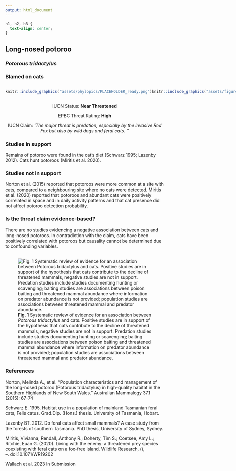 ```yaml
---
output: html_document
---
```

```css
h1, h2, h3 {
  text-align: center;
}
```

## **Long-nosed potoroo**
### *Potorous tridactylus*
### Blamed on cats

:::: {style="display: flex;"}

::: {}
  ```r
  knitr::include_graphics("assets/phylopics/PLACEHOLDER_ready.png")
  ```
:::

::: {}

:::

::: {}
  ```r
  knitr::include_graphics("assets/figures/Map_Cat_Potorous tridactylus.png")
  ```
:::

::::
<center>
IUCN Status: **Near Threatened**

EPBC Threat Rating: **High**

IUCN Claim: *'The major threat is predation, especially by the invasive Red Fox but also by wild dogs and feral cats. ''*

</center>

### Studies in support

Remains of potoroo were found in the cat’s diet (Schwarz 1995; Lazenby 2012). Cats hunt potoroos (Miritis et al. 2020).

### Studies not in support

Norton et al. (2015) reported that potoroos were more common at a site with cats, compared to a neighbouring site where no cats were detected. Miritis et al. (2020) reported that potoroos and abundant cats were positively correlated in space and in daily activity patterns and that cat presence did not affect potoroo detection probability.

### Is the threat claim evidence-based?

There are no studies evidencing a negative association between cats and long-nosed potoroos. In contradiction with the claim, cats have been positively correlated with potoroos but causality cannot be determined due to confounding variables.
<br>
<br>

![**Fig. 1**  Systematic review of evidence for an association between *Potorous tridactylus* and cats. Positive studies are in support of the hypothesis that cats contribute to the decline of threatened mammals, negative studies are not in support. Predation studies include studies documenting hunting or scavenging; baiting studies are associations between poison baiting and threatened mammal abundance where information on predator abundance is not provided; population studies are associations between threatened mammal and predator abundance.](assets/figures/Main_Evidence_Cat_Potorous tridactylus.png)

### References

Norton, Melinda A., et al. "Population characteristics and management of the long-nosed potoroo (Potorous tridactylus) in high-quality habitat in the Southern Highlands of New South Wales." Australian Mammalogy 37.1 (2015): 67-74

Schwarz E. 1995. Habitat use in a population of mainland Tasmanian feral cats, Felis catus. Grad.Dip. (Hons.) thesis. University of Tasmania, Hobart.

Lazenby BT. 2012. Do feral cats affect small mammals? A case study from the forests of southern Tasmania. PhD thesis, University of Sydney, Sydney.

Miritis, Vivianna; Rendall, Anthony R.; Doherty, Tim S.; Coetsee, Amy L.; Ritchie, Euan G. (2020). Living with the enemy: a threatened prey species coexisting with feral cats on a fox-free island. Wildlife Research, (), –. doi:10.1071/WR19202

Wallach et al. 2023 In Submission

